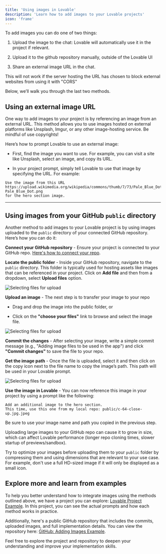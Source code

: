 ```yaml
---
title: 'Using images in Lovable'
description: 'Learn how to add images to your Lovable projects'
icon: 'frame'
---
```


To add images you can do one of two things:

1. Upload the image to the chat: Lovable will automatically use it in the project if relevant.

2. Upload it to the github repository manually, outside of the Lovable UI

3. Share an external image URL in the chat.
<Note>
This will not work if the server hosting the URL has chosen to block external websites from using it with "CORS"
</Note>

Below, we’ll walk you through the last two methods.

## Using an external image URL

One way to add images to your project is by referencing an image from an external URL. This method allows you to use images hosted on external platforms like Unsplash, Imgur, or any other image-hosting service. Be mindful of use copyrights!

Here’s how to prompt Lovable to use an external image:

* First, find the image you want to use. For example, you can visit a site like Unsplash, select an image, and copy its URL.

* In your project prompt, simply tell Lovable to use that image by specifying the URL. For example:

```
Use the image from this URL 
https://upload.wikimedia.org/wikipedia/commons/thumb/7/73/Pale_Blue_Dot.png/442px-Pale_Blue_Dot.png 
for the hero section image.

```

***

## Using images from your GitHub `public` directory

Another method to add images to your Lovable project is by using images uploaded to the `public` directory of your connected GitHub repository. Here’s how you can do it:

**Connect your GitHub repository** - Ensure your project is connected to your GitHub repo. [Here's how to connect your repo](https://docs.lovable.dev/integrations/git-integration).

**Locate the public folder** - Inside your GitHub repository, navigate to the `public` directory. This folder is typically used for hosting assets like images that can be referenced in your project.
Click on **Add file** and then from a dropdown, select **Upload files** option.

![Selecting files for upload](/assets/using-images-github-upload.png)

**Upload an image** - The next step is to transfer your image to your repo

* Drag and drop the image into the public folder, or

* Click on the **"choose your files"** link to browse and select the image file.

![Selecting files for upload](/assets/using-images-github-commiting.png)

**Commit the changes** - After selecting your image, write a simple commit message (e.g., "Adding image files to be used in the app") and click **"Commit changes"** to save the file to your repo.

**Get the image path** - Once the file is uploaded, select it and then click on the copy icon next to the file name to copy the image’s path. This path will be used in your Lovable prompt.

![Selecting files for upload](/assets/using-images-github-selecting.png)

**Use the image in Lovable** - You can now reference this image in your project by using a prompt like the following:

```
Add an additional image to the hero section. 
This time, use this one from my local repo: public/c-64-close-up.jpg.jpeg

```

Be sure to use your image name and path you copied in the previous step.

<Warning>
  Uploading large images to your GitHub repo can cause it to grow in size, which can affect Lovable performance (longer repo cloning times, slower startup of previews/sandbox).

  Try to optimize your images before uploading them to your `public` folder by compressing them and using dimensions that are relevant to your use case. For example, don't use a full HD-sized image if it will only be displayed as a small icon.
</Warning>

## Explore more and learn from examples

To help you better understand how to integrate images using the methods outlined above, we have a project you can explore: [Lovable Project Example](https://lovable.dev/projects/e823fedf-238d-4313-86a8-1fd4bfc2a9ba). In this project, you can see the actual prompts and how each method works in practice.

Additionally, here's a public GitHub repository that includes the commits, uploaded images, and full implementation details. You can view the repository here: [GitHub: Adding Images Example](https://github.com/viborc/adding-images-example).

Feel free to explore the project and repository to deepen your understanding and improve your implementation skills.
